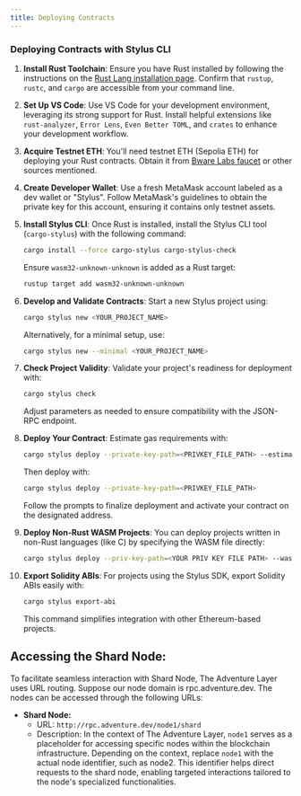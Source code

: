```yaml
---
title: Deploying Contracts
---
```


### Deploying Contracts with Stylus CLI

1. **Install Rust Toolchain**: Ensure you have Rust installed by following the instructions on the [Rust Lang installation page](https://www.rust-lang.org/tools/install). Confirm that `rustup`, `rustc`, and `cargo` are accessible from your command line.

2. **Set Up VS Code**: Use VS Code for your development environment, leveraging its strong support for Rust. Install helpful extensions like `rust-analyzer`, `Error Lens`, `Even Better TOML`, and `crates` to enhance your development workflow.

3. **Acquire Testnet ETH**: You'll need testnet ETH (Sepolia ETH) for deploying your Rust contracts. Obtain it from [Bware Labs faucet](https://bwarelabs.com/faucets/arbitrum-stylus-testnet) or other sources mentioned.

4. **Create Developer Wallet**: Use a fresh MetaMask account labeled as a dev wallet or "Stylus". Follow MetaMask's guidelines to obtain the private key for this account, ensuring it contains only testnet assets.

5. **Install Stylus CLI**: Once Rust is installed, install the Stylus CLI tool (`cargo-stylus`) with the following command:

   ```sh
   cargo install --force cargo-stylus cargo-stylus-check
   ```

   Ensure `wasm32-unknown-unknown` is added as a Rust target:

   ```sh
   rustup target add wasm32-unknown-unknown
   ```

6. **Develop and Validate Contracts**: Start a new Stylus project using:

   ```sh
   cargo stylus new <YOUR_PROJECT_NAME>
   ```

   Alternatively, for a minimal setup, use:

   ```sh
   cargo stylus new --minimal <YOUR_PROJECT_NAME>
   ```

7. **Check Project Validity**: Validate your project's readiness for deployment with:

   ```sh
   cargo stylus check
   ```

   Adjust parameters as needed to ensure compatibility with the JSON-RPC endpoint.

8. **Deploy Your Contract**: Estimate gas requirements with:

   ```sh
   cargo stylus deploy --private-key-path=<PRIVKEY_FILE_PATH> --estimate-gas-only
   ```

   Then deploy with:

   ```sh
   cargo stylus deploy --private-key-path=<PRIVKEY_FILE_PATH>
   ```

   Follow the prompts to finalize deployment and activate your contract on the designated address.

9. **Deploy Non-Rust WASM Projects**: You can deploy projects written in non-Rust languages (like C) by specifying the WASM file directly:

   ```sh
   cargo stylus deploy --priv-key-path=<YOUR PRIV KEY FILE PATH> --wasm-file-path=add.wat
   ```

10. **Export Solidity ABIs**: For projects using the Stylus SDK, export Solidity ABIs easily with:
    ```sh
    cargo stylus export-abi
    ```
    This command simplifies integration with other Ethereum-based projects.

## Accessing the Shard Node:

To facilitate seamless interaction with Shard Node, The Adventure Layer uses URL routing. Suppose our node domain is rpc.adventure.dev. The nodes can be accessed through the following URLs:

- **Shard Node:**
  - URL: `http://rpc.adventure.dev/node1/shard`
  - Description: In the context of The Adventure Layer, `node1` serves as a placeholder for accessing specific nodes within the blockchain infrastructure. Depending on the context, replace `node1` with the actual node identifier, such as node2. This identifier helps direct requests to the shard node, enabling targeted interactions tailored to the node's specialized functionalities.
